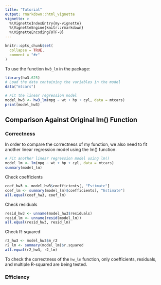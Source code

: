```yaml
---
title: "Tutorial"
output: rmarkdown::html_vignette
vignette: >
  %\VignetteIndexEntry{my-vignette}
  %\VignetteEngine{knitr::rmarkdown}
  %\VignetteEncoding{UTF-8}
---
```


```r
knitr::opts_chunk$set(
  collapse = TRUE,
  comment = "#>"
)
```

To use the function `hw3_lm` in the package:

```r
library(hw3.625)
# Load the data containing the variables in the model
data("mtcars")
```

```r
# Fit the linear regression model
model_hw3 <- hw3_lm(mpg ~ wt + hp + cyl, data = mtcars)
print(model_hw3)
```

## **Comparison Against Original lm() Function**

### **Correctness**

In order to compare the correctness of my function, we also need to fit another linear regression model using the lm() function.
```r
# Fit another linear regression model using lm()
model_lm <- lm(mpg ~ wt + hp + cyl, data = mtcars)
summary(model_lm)
```

Check coefficients
```r
coef_hw3 <- model_hw3$coefficients[, "Estimate"]
coef_lm <- summary(model_lm)$coefficients[, "Estimate"]
all.equal(coef_hw3, coef_lm)
```

Check residuals
```r
resid_hw3 <- unname(model_hw3$residuals)
resid_lm <- unname(resid(model_lm))
all.equal(resid_hw3, resid_lm)
```

Check R-squared
```r
r2_hw3 <- model_hw3$m_r2
r2_lm <- summary(model_lm)$r.squared
all.equal(r2_hw3, r2_lm)
```

To check the correctness of the `hw_lm` function, only coefficients, residuals, and multiple R-squared are being tested. 

### **Efficiency**







